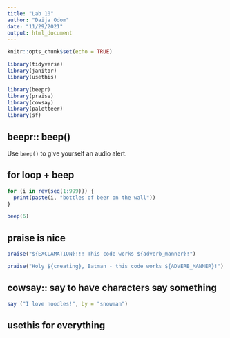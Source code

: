 ```yaml
---
title: "Lab 10"
author: "Daija Odom"
date: "11/29/2021"
output: html_document
---
```


```r
knitr::opts_chunk$set(echo = TRUE)

library(tidyverse)
library(janitor)
library(usethis)

library(beepr)
library(praise)
library(cowsay)
library(paletteer)
library(sf)

```

## beepr:: beep()

Use `beep()` to give yourself an audio alert.

## for loop + beep

```r
for (i in rev(seq(1:999))) {
  print(paste(i, "bottles of beer on the wall"))
}

beep(6)
```

## praise is nice

```r
praise("${EXCLAMATION}!!! This code works ${adverb_manner}!")

praise("Holy ${creating}, Batman - this code works ${ADVERB_MANNER}!")
```

## cowsay:: say to have characters say something

```r
say ("I love noodles!", by = "snowman")
```

## usethis for everything

